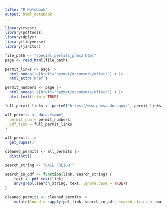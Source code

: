 ```yaml
---
title: "R Notebook"
output: html_notebook
---
```


```r
library(rvest)
library(pdftools)
library(dplyr)
library(tidyverse)
library(janitor)
```


```r
file_path <- "special_permits_phmsa.html"
page <- read_html(file_path)
```

```r
permit_links <- page |>
  html_nodes('a[href*="hazmat/documents/offer/"]') |>
  html_attr('href')
```

```r
permit_numbers <- page |>
  html_nodes('a[href*="hazmat/documents/offer/"]') |>
  html_text(trim = TRUE)
```

```r
full_permit_links <- paste0("https://www.phmsa.dot.gov/", permit_links)
```

```r
all_permits <- data.frame(
  permit_num = permit_numbers,
  pdf_link = full_permit_links
)
```

```r
all_permits |>
  get_dupes()
```

```r
cleaned_permits <- all_permits |>
  distinct()
```

```r
search_string <- "RAIL FREIGHT"

search_in_pdf <- function(link, search_string) {
    text <- pdf_text(link)
    any(grepl(search_string, text, ignore.case = TRUE))
}

cleaned_permits <- cleaned_permits |>
    mutate(found = sapply(pdf_link, search_in_pdf, search_string = search_string))
```

